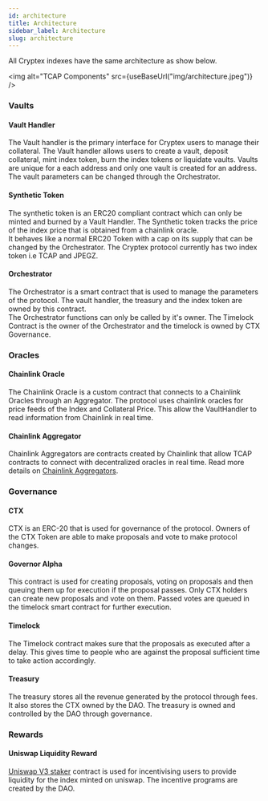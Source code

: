 ```yaml
---
id: architecture
title: Architecture
sidebar_label: Architecture
slug: architecture
---
```




All Cryptex indexes have the same architecture as show below.

<img alt="TCAP Components" src={useBaseUrl("img/architecture.jpeg")} />

### Vaults

#### Vault Handler

The Vault handler is the primary interface for Cryptex users to manage their collateral.
The Vault handler allows users to create a vault, deposit collateral, mint index token, burn the index tokens or liquidate vaults.
Vaults are unique for a each address and only one vault is created for an address.
The vault parameters can be changed through the Orchestrator.

#### Synthetic Token

The synthetic token is an ERC20 compliant contract which can only be minted and burned by a Vault Handler.
The Synthetic token tracks the price of the index price that is obtained from a chainlink oracle.  
It behaves like a normal ERC20 Token with a cap on its supply that can be changed by the Orchestrator. 
The Cryptex protocol currently has two index token i.e TCAP and JPEGZ.

#### Orchestrator

The Orchestrator is a smart contract that is used to manage the parameters of the protocol. 
The vault handler, the treasury and the index token are owned by this contract.  
The Orchestrator functions can only be called by it's owner. 
The Timelock Contract is the owner of the Orchestrator  and the timelock is owned by CTX Governance. 


### Oracles

#### Chainlink Oracle

The Chainlink Oracle is a custom contract that connects to a Chainlink Oracles through an Aggregator. 
The protocol uses chainlink oracles for price feeds of the Index and Collateral Price. 
This allow the VaultHandler to read information from Chainlink in real time. 

#### Chainlink Aggregator

Chainlink Aggregators are contracts created by Chainlink that allow TCAP contracts to connect with decentralized oracles in real time. 
Read more details on [Chainlink Aggregators](https://docs.chain.link/docs/get-the-latest-price).

### Governance

#### CTX

CTX is an ERC-20 that is used for governance of the protocol.
Owners of the CTX Token are able to make proposals and vote to make protocol changes. 

#### Governor Alpha

This contract is used for creating proposals, voting on proposals and then queuing them up for execution if the proposal passes. 
Only CTX holders can create new proposals and vote on them. Passed votes are queued in the timelock smart contract for further execution. 


#### Timelock

The Timelock contract makes sure that the proposals as executed after a delay. 
This gives time to people who are against the proposal sufficient time to take action accordingly.  


#### Treasury

The treasury stores all the revenue generated by the protocol through fees. It also stores the CTX owned by the DAO.
The treasury is owned and controlled by the DAO through governance.

### Rewards

#### Uniswap Liquidity Reward

[Uniswap V3 staker](https://github.com/Uniswap/v3-staker/blob/main/contracts/UniswapV3Staker.sol) contract is used for incentivising users to provide
liquidity for the index minted on uniswap. The incentive programs are created by the DAO. 